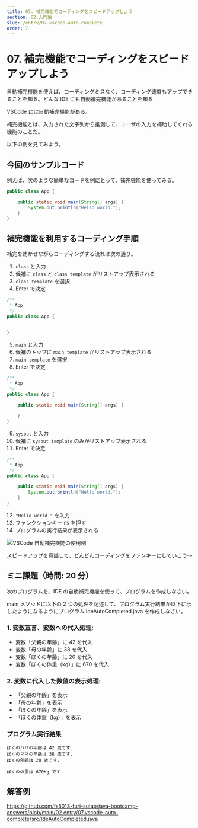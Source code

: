 ```yaml
---
title: 07. 補完機能でコーディングをスピードアップしよう
section: 02.入門編
slug: /entry/07-vscode-auto-complete
order: 7
---
```


# 07. 補完機能でコーディングをスピードアップしよう

<p class="goal">
  自動補完機能を使えば、コーディングミスなく、コーディング速度もアップできることを知る。どんな
  IDE にも自動補完機能があることを知る
</p>

VSCode には自動補完機能がある。

補完機能とは、入力された文字列から推測して、ユーザの入力を補助してくれる機能のことだ。

以下の例を見てみよう。

## 今回のサンプルコード

例えば、次のような簡単なコードを例にとって、補完機能を使ってみる。

```java
public class App {

    public static void main(String[] args) {
        System.out.println("Hello world.");
    }
}
```

## 補完機能を利用するコーディング手順

補完を効かせながらコーディングする流れは次の通り。

1. `class` と入力
2. 候補に `class` と `class template` がリストアップ表示される
3. `class template` を選択
4. Enter で決定

```java
/**
 * App
 */
public class App {


}
```

5. `main` と入力
6. 候補のトップに `main template` がリストアップ表示される
7. `main template` を選択
8. Enter で決定

```java
/**
 * App
 */
public class App {

    public static void main(String[] args) {

    }
}
```

9. `sysout` と入力
10. 候補に `sysout template` のみがリストアップ表示される
11. Enter で決定

```java
/**
 * App
 */
public class App {

    public static void main(String[] args) {
        System.out.println("Hello world.");
    }
}
```

12. `"Hello world."` を入力
13. ファンクションキー `F5` を押す
14. プログラムの実行結果が表示される

![VSCode 自動補完機能の使用例](./images/coding_and_running.gif)

スピードアップを意識して、どんどんコーディングをファンキーにしていこう～

## ミニ課題（時間: 20 分）

次のプログラムを、IDE の自動補完機能を使って、プログラムを作成しなさい。

main メソッドに以下の 2 つの処理を記述して、プログラム実行結果が以下に示したようになるようにプログラム IdeAutoCompleted.java を作成しなさい。

### 1. 変数宣言、変数への代入処理:

- 変数「父親の年齢」に 42 を代入
- 変数「母の年齢」に 38 を代入
- 変数「ぼくの年齢」に 20 を代入
- 変数「ぼくの体重（kg）」に 670 を代入

### 2. 変数に代入した数値の表示処理:

- 「父親の年齢」を表示
- 「母の年齢」を表示
- 「ぼくの年齢」を表示
- 「ぼくの体重（kg）」を表示

### プログラム実行結果

```
ぼくのパパの年齢は 42 歳です.
ぼくのママの年齢は 38 歳です.
ぼくの年齢は 20 歳です.

ぼくの体重は 670Kg です.
```

## 解答例

https://github.com/fs5013-furi-sutao/java-bootcamp-answers/blob/main/02.entry/07.vscode-auto-complete/src/IdeAutoCompleted.java
